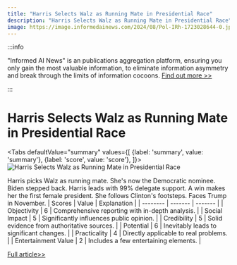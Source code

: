 ```yaml
---
title: "Harris Selects Walz as Running Mate in Presidential Race"
description: "Harris Selects Walz as Running Mate in Presidential Race"
image: https://image.informedainews.com/2024/08/Pol-IRh-1723028644-0.jpg
---
```



:::info

"Informed AI News" is an publications aggregation platform, ensuring you only gain the most valuable information, to eliminate information asymmetry and break through the limits of information cocoons.  [Find out more >>](/)

:::

# Harris Selects Walz as Running Mate in Presidential Race


<Tabs
	defaultValue="summary"
	values={[
	{label: 'summary', value: 'summary'},
	{label: 'score', value: 'score'},
]}>
<TabItem value="summary">
<img
  src="https://image.informedainews.com/2024/08/Pol-IRh-1723028644-0.jpg"
  alt="Harris Selects Walz as Running Mate in Presidential Race"
/>



Harris picks Walz as running mate.
She's now the Democratic nominee.
Biden stepped back.
Harris leads with 99% delegate support.
A win makes her the first female president.
She follows Clinton's footsteps.
Faces Trump in November.
</TabItem>
<TabItem value="score">
	| Scores     | Value   | Explanation |
	| -------- | ------- | ------- |
	| Objectivity  | 6    | Comprehensive reporting with in-depth analysis.    |
	| Social Impact | 5     | Significantly influences public opinion.    |
	| Credibility    | 5    | Solid evidence from authoritative sources.    |
	| Potential    | 6    | Inevitably leads to significant changes.    |
	| Practicality    | 4    | Directly applicable to real problems.    |
	| Entertainment Value    | 2    | Includes a few entertaining elements.    |
</TabItem>
</Tabs>

[Full article>>](https://www3.nhk.or.jp/nhkworld/en/news/20240807_02/)
